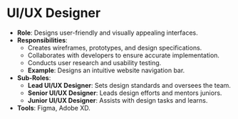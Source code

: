 # UI/UX Designer
- **Role**: Designs user-friendly and visually appealing interfaces.
- **Responsibilities**:
  - Creates wireframes, prototypes, and design specifications.
  - Collaborates with developers to ensure accurate implementation.
  - Conducts user research and usability testing.
  - **Example**: Designs an intuitive website navigation bar.
- **Sub-Roles**:
  - **Lead UI/UX Designer**: Sets design standards and oversees the team.
  - **Senior UI/UX Designer**: Leads design efforts and mentors juniors.
  - **Junior UI/UX Designer**: Assists with design tasks and learns.
- **Tools**: Figma, Adobe XD.